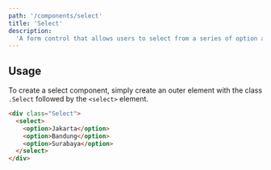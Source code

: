 ```yaml
---
path: '/components/select'
title: 'Select'
description:
  'A form control that allows users to select from a series of option available in a dropdown.'
---
```


## Usage

To create a select component, simply create an outer element with the class `.Select` followed by
the `<select>` element.

```html preview=true size=compact
<div class="Select">
  <select>
    <option>Jakarta</option>
    <option>Bandung</option>
    <option>Surabaya</option>
  </select>
</div>
```

